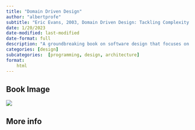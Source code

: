 ```yaml
---
title: "Domain Driven Design"
author: "albertprofe"
subtitle: "Eric Evans, 2003, Domain Driven Design: Tackling Complexity in the Heart of Software"
date: 1/20/2023
date-modified: last-modified
date-format: full
description: "A groundbreaking book on software design that focuses on modeling complex software systems in a way that aligns with business goals. Eric Evans provides a practical and insightful approach to software design that helps teams build systems that are scalable, maintainable, and easily adaptable to changing business needs."
categories: [design]
subcategories:  [programming, design, architecture]
format:
    html
---
```


## Book Image

![](/books/domaindrivendesign.jpeg)

## More info


